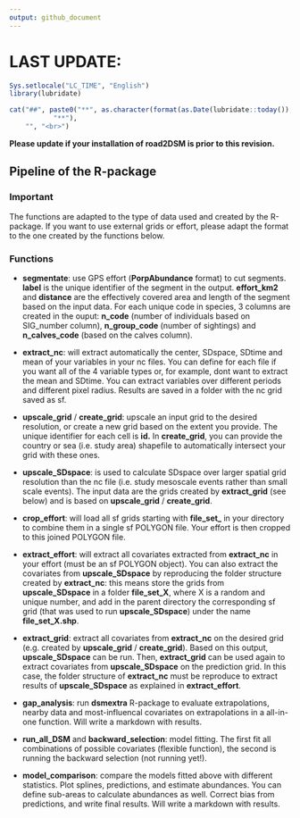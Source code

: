 ```yaml
---
output: github_document
---
```


# LAST UPDATE:
```r
Sys.setlocale("LC_TIME", "English")
library(lubridate)
```

```r
cat("##", paste0("**", as.character(format(as.Date(lubridate::today()), "%d %B %Y")),
           "**"),
    "", "<br>")
```
**Please update if your installation of road2DSM is prior to this revision.**

## Pipeline of the R-package

### Important 
The functions are adapted to the type of data used and created by the R-package. If you want to use external grids or effort, please adapt the format to the one created by the functions below.

### Functions
* **segmentate**: use GPS effort (**PorpAbundance** format) to cut segments. **label** is the unique identifier of the segment in the output. **effort_km2** and **distance** are the effectively covered area and length of the segment based on the input data. For each unique code in species, 3 columns are created in the ouput: **n_code** (number of individuals based on SIG_number column), **n_group_code** (number of sightings) and **n_calves_code** (based on the calves column).

* **extract_nc**: will extract automatically the center, SDspace, SDtime and mean of your variables in your nc files. You can define for each file if you want all of the 4 variable types or, for example, dont want to extract the mean and SDtime. You can extract variables over different periods and different pixel radius. Results are saved in a folder with the nc grid saved as sf. 

* **upscale_grid** / **create_grid**: upscale an input grid to the desired resolution, or create a new grid based on the extent you provide. The unique identifier for each cell is **id.** In **create_grid**, you can provide the country or sea (i.e. study area) shapefile to automatically intersect your grid with these ones.

* **upscale_SDspace**: is used to calculate SDspace over larger spatial grid resolution than the nc file (i.e. study mesoscale events rather than small scale events). The input data are the grids created by **extract_grid** (see below) and is based on **upscale_grid** / **create_grid**.

* **crop_effort**: will load all sf grids starting with **file_set_** in your directory to combine them in a single sf POLYGON file. Your effort is then cropped to this joined POLYGON file.  

* **extract_effort**: will extract all covariates extracted from **extract_nc** in your effort (must be an sf POLYGON object). You can also extract the covariates from **upscale_SDspace** by reproducing the folder structure created by **extract_nc**: this means store the grids from **upscale_SDspace** in a folder **file_set_X**, where X is a random and unique number, and add in the parent directory the corresponding sf grid (that was used to run **upscale_SDspace**) under the name **file_set_X.shp**.

* **extract_grid**: extract all covariates from **extract_nc** on the desired grid (e.g. created by **upscale_grid** / **create_grid**). Based on this output, **upscale_SDspace** can be run. Then, **extract_grid** can be used again to extract covariates from **upscale_SDspace** on the prediction grid. In this case, the folder structure of **extract_nc** must be reproduce to extract results of **upscale_SDspace** as explained in **extract_effort**.

* **gap_analysis**: run **dsmextra** R-package to evaluate extrapolations, nearby data and most-influencal covariates on extrapolations in a all-in-one function. Will write a markdown with results.

* **run_all_DSM** and **backward_selection**: model fitting. The first fit all combinations of possible covariates (flexible function), the second is running the backward selection (not running yet!).

* **model_comparison**: compare the models fitted above with different statistics. Plot splines, predictions, and estimate abundances. You can define sub-areas to calculate abundances as well. Correct bias from predictions, and write final results. Will write a markdown with results.
